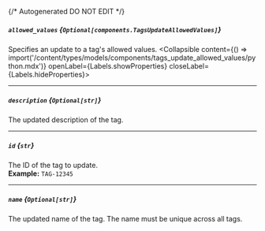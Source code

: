 {/* Autogenerated DO NOT EDIT  */}

##### `allowed_values` *{`Optional[components.TagsUpdateAllowedValues]`}*
Specifies an update to a tag's allowed values.
<Collapsible content={() => import('/content/types/models/components/tags_update_allowed_values/python.mdx')} openLabel={Labels.showProperties} closeLabel={Labels.hideProperties}>
</Collapsible>

---
##### `description` *{`Optional[str]`}*
The updated description of the tag.

---
##### `id` *{`str`}*
The ID of the tag to update.
<br/>
**Example:** `TAG-12345`

---
##### `name` *{`Optional[str]`}*
The updated name of the tag. The name must be unique across all
tags.



